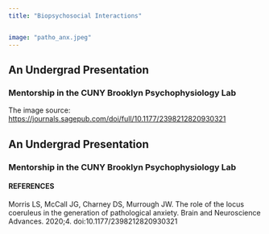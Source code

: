 ```yaml
---
title: "Biopsychosocial Interactions"


image: "patho_anx.jpeg"
---
```


## An Undergrad Presentation

### Mentorship in the CUNY Brooklyn Psychophysiology Lab



The image source: [https://journals.sagepub.com/doi/full/10.1177/2398212820930321](The role of the locus coeruleus in the generation of pathological anxiety)

## An Undergrad Presentation

### Mentorship in the CUNY Brooklyn Psychophysiology Lab


#### REFERENCES

Morris LS, McCall JG, Charney DS, Murrough JW. The role of the locus coeruleus in the generation of pathological anxiety. Brain and Neuroscience Advances. 2020;4. doi:10.1177/2398212820930321
